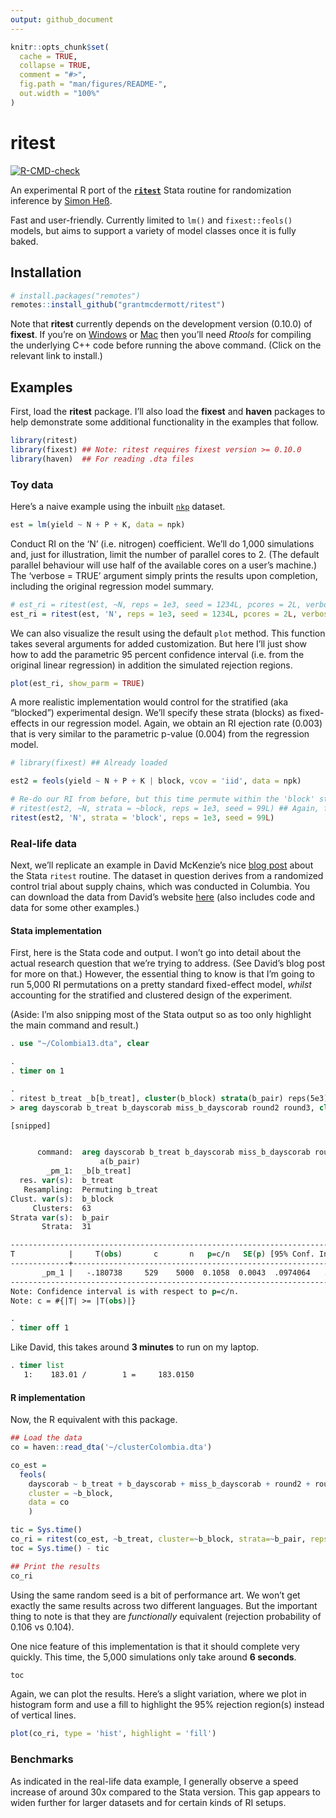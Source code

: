 ```yaml
---
output: github_document
---
```


<!-- README.md is generated from README.Rmd. Please edit that file -->

```r
knitr::opts_chunk$set(
  cache = TRUE,
  collapse = TRUE,
  comment = "#>",
  fig.path = "man/figures/README-",
  out.width = "100%"
)
```

# ritest

<!-- badges: start -->
[![R-CMD-check](https://github.com/grantmcdermott/ritest/workflows/R-CMD-check/badge.svg)](https://github.com/grantmcdermott/ritest/actions)
<!-- badges: end -->

An experimental R port of the **[`ritest`](https://github.com/simonheb)** Stata 
routine for randomization inference by [Simon Heß](https://github.com/simonheb). 

Fast and user-friendly. Currently limited to `lm()` and `fixest::feols()` 
models, but aims to support a variety of model classes once it is fully baked.

## Installation

``` r
# install.packages("remotes")
remotes::install_github("grantmcdermott/ritest")
```

Note that **ritest** currently depends on the development version (0.10.0) of
**fixest**. If you're on 
[Windows](https://cran.r-project.org/bin/windows/Rtools/) or 
[Mac](https://github.com/rmacoslib/r-macos-rtools#how-do-i-use-the-installer) 
then you'll need _Rtools_ for compiling the underlying C++ code before running
the above command. (Click on the relevant link to install.)

## Examples

First, load the **ritest** package. 
I'll also load the **fixest** and **haven** packages to help demonstrate some
additional functionality in the examples that follow.

```r
library(ritest)
library(fixest) ## Note: ritest requires fixest version >= 0.10.0
library(haven)  ## For reading .dta files
```

### Toy data

Here's a naive example using the inbuilt
[`nkp`](https://vincentarelbundock.github.io/Rdatasets/doc/MASS/npk.html) 
dataset.

```r
est = lm(yield ~ N + P + K, data = npk)
```

Conduct RI on the 'N' (i.e. nitrogen) coefficient. We'll do 1,000 simulations
and, just for illustration, limit the number of parallel cores to 2. 
(The default parallel behaviour will use half of the available cores on a user's
machine.) 
The 'verbose = TRUE' argument simply prints the results upon completion,
including the original regression model summary.

```r
# est_ri = ritest(est, ~N, reps = 1e3, seed = 1234L, pcores = 2L, verbose = TRUE) ## Formulas work too
est_ri = ritest(est, 'N', reps = 1e3, seed = 1234L, pcores = 2L, verbose = TRUE)
```

We can also visualize the result using the default `plot` method. This function 
takes several arguments for added customization. But here I'll just show how to
add the parametric 95 percent confidence interval (i.e. from the original linear 
regression) in addition the simulated rejection regions.

```r
plot(est_ri, show_parm = TRUE)
```

A more realistic implementation would control for the stratified (aka "blocked")
experimental design. We'll specify these strata (blocks) as fixed-effects in 
our regression model. Again, we obtain an RI ejection rate (0.003) that is very 
similar to the parametric p-value (0.004) from the regression model.

```r
# library(fixest) ## Already loaded

est2 = feols(yield ~ N + P + K | block, vcov = 'iid', data = npk)

# Re-do our RI from before, but this time permute within the 'block' strata.
# ritest(est2, ~N, strata = ~block, reps = 1e3, seed = 99L) ## Again, formulas work
ritest(est2, 'N', strata = 'block', reps = 1e3, seed = 99L)
```

### Real-life data

Next, we'll replicate an example in David McKenzie's nice 
[blog post](https://blogs.worldbank.org/impactevaluations/finally-way-do-easy-randomization-inference-stata)
about the Stata `ritest` routine. The dataset in question derives from a 
randomized control trial about supply chains, which was conducted in Columbia. 
You can download the data from David's website 
[here](https://drive.google.com/open?id=0B9C9RwWKZrUNazdyVXFkSTlTNGc) (also 
includes code and data for some other examples.)

#### Stata implementation

First, here is the Stata code and output. I won't go into detail about the 
actual research question that we're trying to address. (See David's blog post 
for more on that.) However, the essential thing to know is that I'm going to run 
5,000 RI permutations on a pretty standard fixed-effect model, _whilst_ 
accounting for the stratified and clustered design of the experiment. 

(Aside: I'm also snipping most of the Stata output so as too only highlight the 
main command and result.)

```stata
. use "~/Colombia13.dta", clear

. 
. timer on 1

. 
. ritest b_treat _b[b_treat], cluster(b_block) strata(b_pair) reps(5e3) seed(546): ///
> areg dayscorab b_treat b_dayscorab miss_b_dayscorab round2 round3, cluster(b_block) a(b_pair)

[snipped]


      command:  areg dayscorab b_treat b_dayscorab miss_b_dayscorab round2 round3, cluster(b_block)
                    a(b_pair)
        _pm_1:  _b[b_treat]
  res. var(s):  b_treat
   Resampling:  Permuting b_treat
Clust. var(s):  b_block
     Clusters:  63
Strata var(s):  b_pair
       Strata:  31

------------------------------------------------------------------------------
T            |     T(obs)       c       n   p=c/n   SE(p) [95% Conf. Interval]
-------------+----------------------------------------------------------------
       _pm_1 |   -.180738     529    5000  0.1058  0.0043  .0974064   .1146569
------------------------------------------------------------------------------
Note: Confidence interval is with respect to p=c/n.
Note: c = #{|T| >= |T(obs)|}

. 
. timer off 1

```

Like David, this takes around **3 minutes** to run on my laptop.

```stata
. timer list
   1:    183.01 /        1 =     183.0150
```

#### R implementation

Now, the R equivalent with this package.

```r
## Load the data
co = haven::read_dta('~/clusterColombia.dta')

co_est = 
  feols(
    dayscorab ~ b_treat + b_dayscorab + miss_b_dayscorab + round2 + round3 | b_pair, 
    cluster = ~b_block,        
    data = co
    )

tic = Sys.time()
co_ri = ritest(co_est, ~b_treat, cluster=~b_block, strata=~b_pair, reps=5e3, seed=546L)
toc = Sys.time() - tic

## Print the results
co_ri
```

Using the same random seed is a bit of performance art. We won't get exactly
the same results across two different languages. But the important thing to note 
is that they are _functionally_ equivalent (rejection probability of 0.106 vs
0.104).

One nice feature of this implementation is that it should complete very quickly. 
This time, the 5,000 simulations only take around **6 seconds**.

```r
toc
```

Again, we can plot the results. Here's a slight variation, where we plot in
histogram form and use a fill to highlight the 95% rejection region(s) instead
of vertical lines.

```r
plot(co_ri, type = 'hist', highlight = 'fill')
```


### Benchmarks

As indicated in the real-life data example, I generally observe a speed increase
of around 30x compared to the Stata version. This gap appears to widen further
for larger datasets and for certain kinds of RI setups.

